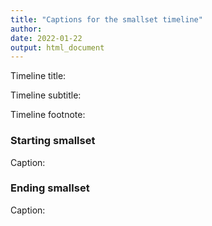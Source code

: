 ```yaml
---
title: "Captions for the smallset timeline"
author: 
date: 2022-01-22
output: html_document
---
```


Timeline title: 

Timeline subtitle: 

Timeline footnote: 

### Starting smallset

Caption: 

### Ending smallset

Caption: 

